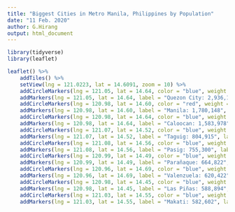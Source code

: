 ```yaml
---
title: "Biggest Cities in Metro Manila, Philippines by Population"
date: "11 Feb. 2020"
author: G.Hirang
output: html_document
---
```


```r
library(tidyverse)
library(leaflet)
```


```r
leaflet() %>% 
    addTiles() %>% 
    setView(lng = 121.0223, lat = 14.6091, zoom = 10) %>% 
    addCircleMarkers(lng = 121.05, lat = 14.64, color = "blue", weight = 1, opacity = 0.6) %>% 
    addMarkers(lng = 121.05, lat = 14.64, label = "Quezon City: 2,936,116", labelOptions = labelOptions(direction = "bottom", style = list("color" = "blue", "font-family" = "serif", "font-style" = "italic", "font-size" = "13px"))) %>% 
    addCircleMarkers(lng = 120.98, lat = 14.60, color = "red", weight = 1, opacity = 0.6) %>% 
    addMarkers(lng = 120.98, lat = 14.60, label = "Manila: 1,780,148", labelOptions = labelOptions(direction = "bottom", style = list("color" = "blue", "font-family" = "serif", "font-style" = "italic", "font-size" = "13px"))) %>% 
    addCircleMarkers(lng = 120.98, lat = 14.64, color = "blue", weight = 1, opacity = 0.6) %>% 
    addMarkers(lng = 120.98, lat = 14.64, label = "Caloocan: 1,583,978", labelOptions = labelOptions(direction = "bottom", style = list("color" = "blue", "font-family" = "serif", "font-style" = "italic", "font-size" = "13px"))) %>% 
    addCircleMarkers(lng = 121.07, lat = 14.52, color = "blue", weight = 1, opacity = 0.6) %>% 
    addMarkers(lng = 121.07, lat = 14.52, label = "Taguig: 804,915", labelOptions = labelOptions(direction = "bottom", style = list("color" = "blue", "font-family" = "serif", "font-style" = "italic", "font-size" = "13px"))) %>% 
    addCircleMarkers(lng = 121.08, lat = 14.56, color = "blue", weight = 1, opacity = 0.6) %>% 
    addMarkers(lng = 121.08, lat = 14.56, label = "Pasig: 755,300", labelOptions = labelOptions(direction = "bottom", style = list("color" = "blue", "font-family" = "serif", "font-style" = "italic", "font-size" = "13px"))) %>% 
    addCircleMarkers(lng = 120.99, lat = 14.49, color = "blue", weight = 1, opacity = 0.6) %>% 
    addMarkers(lng = 120.99, lat = 14.49, label = "Parañaque: 664,822", labelOptions = labelOptions(direction = "bottom", style = list("color" = "blue", "font-family" = "serif", "font-style" = "italic", "font-size" = "13px"))) %>% 
    addCircleMarkers(lng = 120.96, lat = 14.69, color = "blue", weight = 1, opacity = 0.6) %>% 
    addMarkers(lng = 120.96, lat = 14.69, label = "Valenzuela: 620,422", labelOptions = labelOptions(direction = "bottom", style = list("color" = "blue", "font-family" = "serif", "font-style" = "italic", "font-size" = "13px"))) %>% 
    addCircleMarkers(lng = 120.98, lat = 14.45, color = "blue", weight = 1, opacity = 0.6) %>% 
    addMarkers(lng = 120.98, lat = 14.45, label = "Las Piñas: 588,894", labelOptions = labelOptions(direction = "bottom", style = list("color" = "blue", "font-family" = "serif", "font-style" = "italic", "font-size" = "13px"))) %>% 
    addCircleMarkers(lng = 121.03, lat = 14.55, color = "blue", weight = 1, opacity = 0.6) %>% 
    addMarkers(lng = 121.03, lat = 14.55, label = "Makati: 582,602", labelOptions = labelOptions(direction = "bottom", style = list("color" = "blue", "font-family" = "serif", "font-style" = "italic", "font-size" = "13px")))
```
